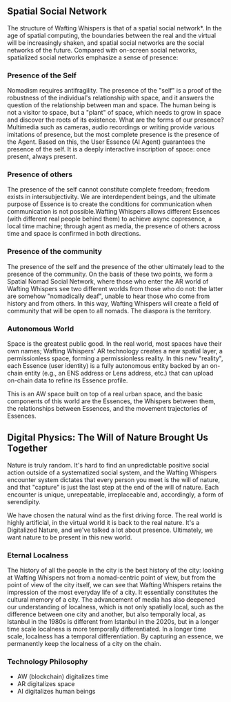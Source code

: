 

<h2>Spatial Social Network</h2>

The structure of Wafting Whispers is that of a spatial social network*. In the age of spatial computing, the boundaries between the real and the virtual will be increasingly shaken, and spatial social networks are the social networks of the future. Compared with on-screen social networks, spatialized social networks emphasize a sense of presence:

<h3>Presence of the Self</h3>
Nomadism requires antifragility. The presence of the "self" is a proof of the robustness of the individual's relationship with space, and it answers the question of the relationship between man and space. The human being is not a visitor to space, but a "plant" of space, which needs to grow in space and discover the roots of its existence. What are the forms of our presence? Multimedia such as cameras, audio recordings or writing provide various imitations of presence, but the most complete presence is the presence of the Agent. Based on this, the User Essence (AI Agent) guarantees the presence of the self. It is a deeply interactive inscription of space: once present, always present.

<h3>Presence of others</h3>
The presence of the self cannot constitute complete freedom; freedom exists in intersubjectivity. We are interdependent beings, and the ultimate purpose of Essence is to create the conditions for communication when communication is not possible.Wafting Whispers allows different Essences (with different real people behind them) to achieve async copresence, a local time machine; through agent as media, the presence of others across time and space is confirmed in both directions.

<h3>Presence of the community</h3>
The presence of the self and the presence of the other ultimately lead to the presence of the community. On the basis of these two points, we form a Spatial Nomad Social Network, where those who enter the AR world of Wafting Whispers see two different worlds from those who do not: the latter are somehow "nomadically deaf", unable to hear those who come from history and from others. In this way, Wafting Whispers will create a field of community that will be open to all nomads. The diaspora is the territory.

<h3>Autonomous World</h3>
Space is the greatest public good. In the real world, most spaces have their own names; Wafting Whispers' AR technology creates a new spatial layer, a permissionless space, forming a permissionless reality. In this new "reality", each Essence (user identity) is a fully autonomous entity backed by an on-chain entity (e.g., an ENS address or Lens address, etc.) that can upload on-chain data to refine its Essence profile.

This is an AW space built on top of a real urban space, and the basic components of this world are the Essences, the Whispers between them, the relationships between Essences, and the movement trajectories of Essences.

<h2>Digital Physics: The Will of Nature Brought Us Together</h2>

Nature is truly random. It's hard to find an unpredictable positive social action outside of a systematized social system, and the Wafting Whispers encounter system dictates that every person you meet is the will of nature, and that "capture" is just the last step at the end of the will of nature. Each encounter is unique, unrepeatable, irreplaceable and, accordingly, a form of serendipity.

We have chosen the natural wind as the first driving force. The real world is highly artificial, in the virtual world it is back to the real nature. It's a Digitalized Nature, and we've talked a lot about presence. Ultimately, we want nature to be present in this new world.

<h3>Eternal Localness</h3>

The history of all the people in the city is the best history of the city: looking at Wafting Whispers not from a nomad-centric point of view, but from the point of view of the city itself, we can see that Wafting Whispers retains the impression of the most everyday life of a city. It essentially constitutes the cultural memory of a city. The advancement of media has also deepened our understanding of localness, which is not only spatially local, such as the difference between one city and another, but also temporally local, as Istanbul in the 1980s is different from Istanbul in the 2020s, but in a longer time scale localness is more temporally differentiated. In a longer time scale, localness has a temporal differentiation. By capturing an essence, we permanently keep the localness of a city on the chain.

<h3>Technology Philosophy</h3>
<ul>
<li>AW (blockchain) digitalizes time</li>
<li>AR digitalizes space</li>
<li>AI digitalizes human beings</li>
</ul>


